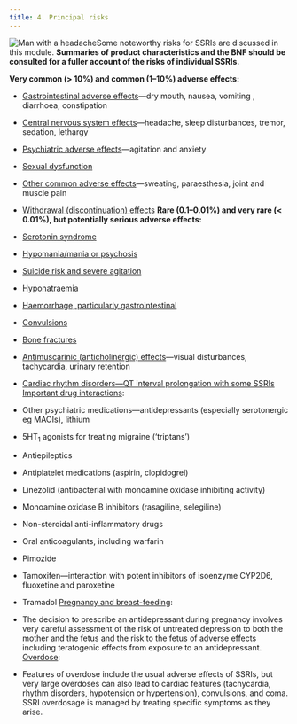 ```yaml
---
title: 4. Principal risks
---
```



![Man with a headache](../../assets/con131992.jpg)Some noteworthy risks for SSRIs are discussed in this module. **Summaries of product characteristics and the BNF should be consulted for a fuller account of the risks of individual SSRIs.**

**Very common (> 10%) and common (1–10%) adverse effects:**

* [Gastrointestinal adverse effects](/ssri/CON146583_6)—dry mouth, nausea, vomiting , diarrhoea, constipation
* [Central nervous system effects](/ssri/CON146583_7)—headache, sleep disturbances, tremor, sedation, lethargy
* [Psychiatric adverse effects](/ssri/CON146583_8)—agitation and anxiety
* [Sexual dysfunction](/ssri/CON146583_9)
* [Other common adverse effects](/ssri/CON146583_10)—sweating, paraesthesia, joint and muscle pain
* [Withdrawal (discontinuation) effects](/ssri/CON146583_11)
**Rare (0.1–0.01%) and very rare (< 0.01%), but potentially serious adverse effects:**

* [Serotonin syndrome](/ssri/CON146583_12)
* [Hypomania/mania or psychosis](/ssri/CON146583_13)
* [Suicide risk and severe agitation](/ssri/CON146583_14)
* [Hyponatraemia](/ssri/CON146583_15)
* [Haemorrhage, particularly gastrointestinal](/ssri/CON146583_16)
* [Convulsions](/ssri/CON146583_17)
* [Bone fractures](/ssri/CON146583_18)
* [Antimuscarinic (anticholinergic) effects](/ssri/CON146583_19)—visual disturbances, tachycardia, urinary retention
* [Cardiac rhythm disorders—QT interval prolongation with some SSRIs](/ssri/CON146583_20)
[Important drug interactions](/ssri/CON146583_21):

* Other psychiatric medications—antidepressants (especially serotonergic eg MAOIs), lithium
* 5HT<sub>1</sub> agonists for treating migraine (‘triptans’)
* Antiepileptics
* Antiplatelet medications (aspirin, clopidogrel)
* Linezolid (antibacterial with monoamine oxidase inhibiting activity)
* Monoamine oxidase B inhibitors (rasagiline, selegiline)
* Non-steroidal anti-inflammatory drugs
* Oral anticoagulants, including warfarin
* Pimozide
* Tamoxifen—interaction with potent inhibitors of isoenzyme CYP2D6, fluoxetine and paroxetine
* Tramadol
[Pregnancy and breast-feeding](/ssri/CON146583_22):

* The decision to prescribe an antidepressant during pregnancy involves very careful assessment of the risk of untreated depression to both the mother and the fetus and the risk to the fetus of adverse effects including teratogenic effects from exposure to an antidepressant.
[Overdose](/ssri/CON146583_23):

* Features of overdose include the usual adverse effects of SSRIs, but very large overdoses can also lead to cardiac features (tachycardia, rhythm disorders, hypotension or hypertension), convulsions, and coma. SSRI overdosage is managed by treating specific symptoms as they arise.
